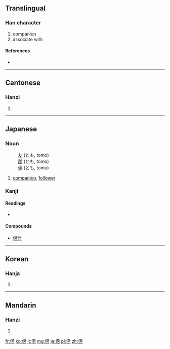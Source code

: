 {{also|侣}}
==Translingual==

===Han character===
{{Han char|rn=9|rad=人|as=07|sn=9|four=2626<sub>0</sub>|canj=人口竹口 (ORHR)|ids=⿰亻呂}}

# companion
# associate with

====References====
* {{Han ref|kx=0103.200|dkj=00647|dj=0219.010|hdz=10147.120|uh=4FB6|ud=20406|bh=AB51|bd=43857}}

----

==Cantonese==

===Hanzi===
{{yue-hanzi|jyut=|y=leui5|sim=侣}}

# {{defn|lang=yue|sort=人07}}

----

==Japanese==

===Noun===
{{ja-noun|k|hira=とも|rom=tomo}}
: [[友]] (とも, tomo)
: [[朋]] (とも, tomo)
: [[伴]] (とも, tomo)

# [[companion]], [[follower]]

===Kanji===
{{ja-kanji|grade=|rs=人07}}

====Readings====
* {{ja-readings|on=[[りょ]] ([[ryo]]), [[ろ]] ([[ro]])|kun=[[とも]] ([[tomo]])}}

====Compounds====
* [[侶伴]]

----

==Korean==

===Hanja===
{{ko-hanja|hangeul=려|rv=ryeo|mr=ryŏ}}

# {{defn|lang=ko|sort=人07}}

----

==Mandarin==

===Hanzi===
{{cmn-hanzi|sim=侣|pin=[[lǚ]] ([[lü3]])|wg=lü<sup>3</sup>}}

# {{defn|lang=cmn|sort=人07}}

[[fr:侶]]
[[ko:侶]]
[[it:侶]]
[[mg:侶]]
[[ja:侶]]
[[pl:侶]]
[[zh:侶]]